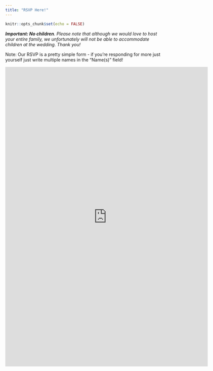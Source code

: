 ```yaml
---
title: "RSVP Here!"
---
```


```r
knitr::opts_chunk$set(echo = FALSE)
```

*__Important: No children__. Please note that although we would love to host your entire family, we unfortunately will not be able to accommodate children at the wedding. Thank you!*

Note: Our RSVP is a pretty simple form - if you're responding for more just yourself just write multiple names in the "Name(s)" field!

<iframe src="https://docs.google.com/forms/d/e/1FAIpQLSel79xWcDO5YOlVMupAdqvFgRlgnFX-JUTOifip27lHaejDSQ/viewform?embedded=true" width="640" height="943" frameborder="0" marginheight="0" marginwidth="0">Loading…</iframe>
